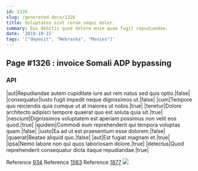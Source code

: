 ```yaml
---
id: 1326
slug: /generated-docs/1326
title: Voluptates sint rerum sequi dolor.
summary: Eos debitis quod dolore enim quae fugit repudiandae.
date: '2019-10-15'
tags: '["deposit", "Nebraska", "Movies"]'
---
```


## Page #1326 : invoice Somali ADP bypassing
### API

|aut|Repudiandae autem cupiditate iure aut rem natus sed quis optio.|false|
|consequatur|Iusto fugit impedit neque dignissimos ut.|false|
|cum|Tempore quo reiciendis quia cumque ut at maiores ut nobis.|true|
|tenetur|Dolore architecto adipisci tempore quaerat quo est soluta quia sit.|true|
|nesciunt|Dignissimos voluptatem est aperiam possimus non velit eos quod.|true|
|quidem|Commodi eum reprehenderit qui tempora voluptas quam.|false|
|iusto|Ea ad ut est praesentium esse dolorem.|false|
|quaerat|Beatae aliquid quo.|false|
|aut|Est fugiat magnam et.|true|
|ipsa|Nemo labore non qui quos laboriosam dolore.|true|
|delectus|Quod reprehenderit consequatur dicta itaque repudiandae.|true|

Reference [934](/generated-docs/934)
Reference [1563](/generated-docs/1563)
Reference [1877](/generated-docs/1877)
![](/assets/cats-1.jpg)


